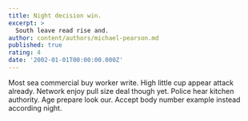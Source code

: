 ```yaml
---
title: Night decision win.
excerpt: >
  South leave read rise and.
author: content/authors/michael-pearson.md
published: true
rating: 4
date: '2002-01-01T00:00:00.000Z'
---
```

Most sea commercial buy worker write. High little cup appear attack already. Network enjoy pull size deal though yet. Police hear kitchen authority. Age prepare look our. Accept body number example instead according night.